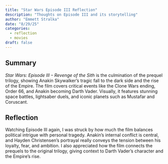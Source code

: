 ```yaml
---
title: "Star Wars Episode III Reflection"
description: "Thoughts on Episode III and its storytelling"
author: "Emmett Stralka"
date: "8/29/25"
categories:
  - reflection
  - movies
draft: false
---
```


## Summary

*Star Wars: Episode III – Revenge of the Sith* is the culmination of the prequel trilogy, showing Anakin Skywalker’s tragic fall to the dark side and the rise of the Empire. The film covers critical events like the Clone Wars ending, Order 66, and Anakin becoming Darth Vader. Visually, it features stunning space battles, lightsaber duels, and iconic planets such as Mustafar and Coruscant.

## Reflection

Watching Episode III again, I was struck by how much the film balances political intrigue with personal tragedy. Anakin’s
internal conflict is central, and Hayden Christensen’s portrayal really conveys the tension between his loyalty, fear, and ambition. I also appreciated how the film connects the prequels to the original trilogy, giving context to Darth Vader’s character and the Empire’s rise.  
